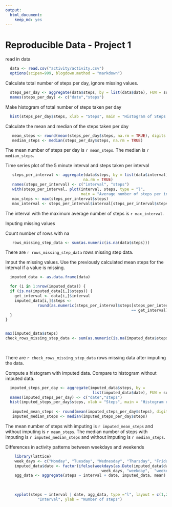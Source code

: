 ```yaml
---
output: 
  html_document: 
    keep_md: yes
---
```

Reproducible Data - Project 1 
=============================

read in data

```r
  data <- read.csv("activity/activity.csv")
  options(scipen=999, blogdown.method = "markdown")
```

Calculate total number of steps per day, ignore missing values. 

```r
  steps_per_day <- aggregate(data$steps, by = list(data$date), FUN = sum, na.rm = TRUE)
  names(steps_per_day) <- c("date","steps")
```

Make histogram of total number of steps taken per day

```r
  hist(steps_per_day$steps, xlab = "Steps", main = "Histogram of Steps per Day Oct/Nov 2012")
```

Calculate the mean and median of the steps taken per day

```r
   mean_steps <- round(mean(steps_per_day$steps, na.rm = TRUE), digits = 0)
   median_steps <- median(steps_per_day$steps, na.rm = TRUE)
```

The mean number of steps per day is `r mean_steps`. The median is `r median_steps`.

Time series plot of the 5 minute interval and steps taken per interval

```r
   steps_per_interval <- aggregate(data$steps, by = list(data$interval), FUN = mean, 
                                  na.rm = TRUE)
   names(steps_per_interval) <- c("interval", "steps")
   with(steps_per_interval, plot(interval, steps, type = "l", 
                                 main = "Average number of steps per interval"))
   max_steps <- max(steps_per_interval$steps)
   max_interval <- steps_per_interval$interval[steps_per_interval$steps == max_steps]
```

The interval with the maximum average number of steps is `r max_interval`.

Inputing missing values

Count number of rows with na

```r
   rows_missing_step_data <- sum(as.numeric(is.na(data$steps)))
```

There are `r rows_missing_step_data` rows missing step data.

Imput the missing values. Use the previously calculated mean steps for the interval if a value is missing.

```r
    
  imputed_data <- as.data.frame(data)

  for (i in 1:nrow(imputed_data)) {
  if (is.na(imputed_data[i,]$steps)) {
    get_interval <- data[i,]$interval
    imputed_data[i,]$steps <-   
              round(as.numeric(steps_per_interval$steps[steps_per_interval$interval  
                                                       == get_interval]), digits = 0)
  }
}


max(imputed_data$steps)
check_rows_missing_step_data <- sum(as.numeric(is.na(imputed_data$steps)))
   
   
```
There are `r check_rows_missing_step_data` rows missing data after imputing the data. 

Compute a histogram with imputed data. Compare to histogram without imputed data. 

```r
  imputed_steps_per_day <- aggregate(imputed_data$steps, by =    
                                      list(imputed_data$date), FUN = sum)
  names(imputed_steps_per_day) <- c("date","steps")
  hist(imputed_steps_per_day$steps, xlab = "Steps", main = "Histogram of Steps per Day Oct/Nov 2012 (missing steps imputed")
  
   imputed_mean_steps <- round(mean(imputed_steps_per_day$steps), digits = 0)
   imputed_median_steps <- median(imputed_steps_per_day$steps)

```

The mean number of steps with imputing is `r imputed_mean_steps` and without imputing is `r mean_steps`.
The median number of steps with imputing is `r imputed_median_steps` and without imputing is `r median_steps`.

Differences in activity patterns between weekdays and weekends

```r
    library(lattice)
    week_days <- c("Monday", "Tuesday", "Wednesday", "Thursday", "Friday")
    imputed_data$date <- factor(ifelse(weekdays(as.Date(imputed_data$date)) %in% 
                                          week_days, "weekday",  "weekend"))
    agg_data <- aggregate(steps ~ interval + date, imputed_data, mean)
      
  
    
    xyplot(steps ~ interval | date, agg_data, type ="l", layout = c(1,2), xlab = 
              "Interval", ylab = "Number of steps")
    
```